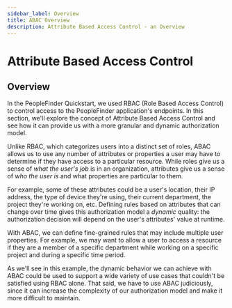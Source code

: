 ```yaml
---
sidebar_label: Overview
title: ABAC Overview
description: Attribute Based Access Control - an Overview
---
```


# Attribute Based Access Control

## Overview

In the PeopleFinder Quickstart, we used RBAC (Role Based Access Control) to control access to the PeopleFinder application's endpoints. In this section, we'll explore the concept of Attribute Based Access Control and see how it can provide us with a more granular and dynamic authorization model.

Unlike RBAC, which categorizes users into a distinct set of roles, ABAC allows us to use any number of attributes or properties a user may have to determine if they have access to a particular resource. While roles give us a sense of _what the user's job_ is in an organization, attributes give us a sense of _who the user is_ and what properties are particular to them.

For example, some of these attributes could be a user's location, their IP address, the type of device they're using, their current department, the project they're working on, etc. Defining rules based on attributes that can change over time gives this authorization model a _dynamic_ quality: the authorization decision will depend on the user's attributes' value at runtime.

With ABAC, we can define fine-grained rules that may include multiple user properties. For example, we may want to allow a user to access a resource if they are a member of a specific department while working on a specific project and during a specific time period.

As we'll see in this example, the dynamic behavior we can achieve with ABAC could be used to support a wide variety of use cases that couldn't be satisfied using RBAC alone. That said, we have to use ABAC judiciously, since it can increase the complexity of our authorization model and make it more difficult to maintain.
